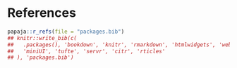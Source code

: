 \backmatter

# References {-}

\footnotesize
<!-- \setlength{\parskip}{5pt} -->

```r
papaja::r_refs(file = "packages.bib")
## knitr::write_bib(c(
##   .packages(), 'bookdown', 'knitr', 'rmarkdown', 'htmlwidgets', 'webshot', 'DT',
##   'miniUI', 'tufte', 'servr', 'citr', 'rticles'
## ), 'packages.bib')
```

